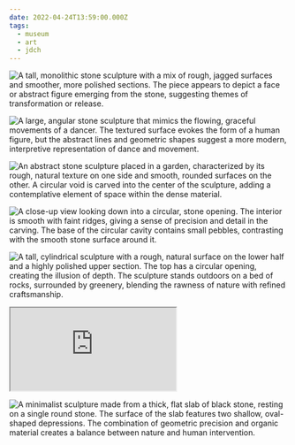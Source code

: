 ```yaml
---
date: 2022-04-24T13:59:00.000Z
tags:
  - museum
  - art
  - jdch
---
```

![A tall, monolithic stone sculpture with a mix of rough, jagged surfaces and smoother, more polished sections. The piece appears to depict a face or abstract figure emerging from the stone, suggesting themes of transformation or release.](/assets/art/20220424-break-through-capestrano.jpg "<i>Break Through Capestrano</i>, by Isamu Noguchi")

![A large, angular stone sculpture that mimics the flowing, graceful movements of a dancer. The textured surface evokes the form of a human figure, but the abstract lines and geometric shapes suggest a more modern, interpretive representation of dance and movement.](/assets/art/20220424-indian-dancer.jpg "<i>Indian Dancer</i>, by Isamu Noguchi")

![An abstract stone sculpture placed in a garden, characterized by its rough, natural texture on one side and smooth, rounded surfaces on the other. A circular void is carved into the center of the sculpture, adding a contemplative element of space within the dense material.](/assets/art/20220424-core.jpg "<i>Core</i>, by Isamu Noguchi")

![A close-up view looking down into a circular, stone opening. The interior is smooth with faint ridges, giving a sense of precision and detail in the carving. The base of the circular cavity contains small pebbles, contrasting with the smooth stone surface around it.](/assets/art/20220424-IMG_1491.jpg)

![A tall, cylindrical sculpture with a rough, natural surface on the lower half and a highly polished upper section. The top has a circular opening, creating the illusion of depth. The sculpture stands outdoors on a bed of rocks, surrounded by greenery, blending the rawness of nature with refined craftsmanship.](/assets/art/20220424-the-well.jpg "<i>The Well</i>, by Isamu Noguchi")

<div style={{padding: '56.25% 0 0 0', position: 'relative'}}>
  <iframe
    src="https://player.vimeo.com/video/1002305124?badge=0&amp;autopause=0&amp;player_id=0&amp;app_id=58479;"
    allow="autoplay; fullscreen; picture-in-picture; clipboard-write"
    style={{position: 'absolute', top: 0, left: 0, width: '100%', height: '100%'}}
    title="The Well, by Isamu Noguchi">
  </iframe>
</div>
<script src="https://player.vimeo.com/api/player.js"></script>

![A minimalist sculpture made from a thick, flat slab of black stone, resting on a single round stone. The surface of the slab features two shallow, oval-shaped depressions. The combination of geometric precision and organic material creates a balance between nature and human intervention.](/assets/art/20220424-water-table.jpg "<i>Water Table</i>, by Isamu Noguchi")